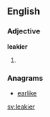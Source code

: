 ==English==

===Adjective===
'''leakier'''

# {{en-comparative of|leaky}}

===Anagrams===
* [[earlike#English|earlike]]

[[sv:leakier]]